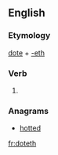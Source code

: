 ==English==

===Etymology===
[[dote]] + [[-eth]]

===Verb===
{{infl|en|verb form}}

# {{archaic third-person singular of|dote}}

===Anagrams===
* [[hotted#English|hotted]]

[[fr:doteth]]